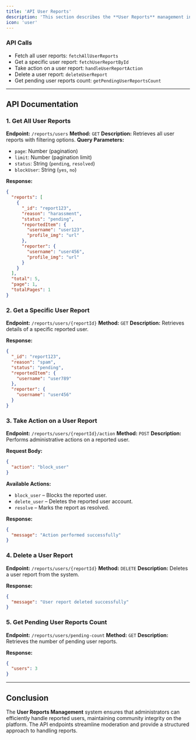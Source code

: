 ```yaml
---
title: 'API User Reports'
description: 'This section describes the **User Reports** management in the admin panel. Admins can view, filter, and take actions on user reports submitted by platform users'
icon: 'user'
---
```


### API Calls
- Fetch all user reports: `fetchAllUserReports`
- Get a specific user report: `fetchUserReportById`
- Take action on a user report: `handleUserReportAction`
- Delete a user report: `deleteUserReport`
- Get pending user reports count: `getPendingUserReportsCount`

---

## API Documentation

### 1. Get All User Reports
**Endpoint:** `/reports/users`
**Method:** `GET`
**Description:** Retrieves all user reports with filtering options.
**Query Parameters:**
- `page`: Number (pagination)
- `limit`: Number (pagination limit)
- `status`: String (`pending`, `resolved`)
- `blockUser`: String (`yes`, `no`)

**Response:**
```json
{
  "reports": [
    {
      "_id": "report123",
      "reason": "harassment",
      "status": "pending",
      "reportedItem": {
        "username": "user123",
        "profile_img": "url"
      },
      "reporter": {
        "username": "user456",
        "profile_img": "url"
      }
    }
  ],
  "total": 5,
  "page": 1,
  "totalPages": 1
}
```

### 2. Get a Specific User Report
**Endpoint:** `/reports/users/{reportId}`
**Method:** `GET`
**Description:** Retrieves details of a specific reported user.

**Response:**
```json
{
  "_id": "report123",
  "reason": "spam",
  "status": "pending",
  "reportedItem": {
    "username": "user789"
  },
  "reporter": {
    "username": "user456"
  }
}
```

### 3. Take Action on a User Report
**Endpoint:** `/reports/users/{reportId}/action`
**Method:** `POST`
**Description:** Performs administrative actions on a reported user.

**Request Body:**
```json
{
  "action": "block_user"
}
```
**Available Actions:**
- `block_user` – Blocks the reported user.
- `delete_user` – Deletes the reported user account.
- `resolve` – Marks the report as resolved.

**Response:**
```json
{
  "message": "Action performed successfully"
}
```

### 4. Delete a User Report
**Endpoint:** `/reports/users/{reportId}`
**Method:** `DELETE`
**Description:** Deletes a user report from the system.

**Response:**
```json
{
  "message": "User report deleted successfully"
}
```

### 5. Get Pending User Reports Count
**Endpoint:** `/reports/users/pending-count`
**Method:** `GET`
**Description:** Retrieves the number of pending user reports.

**Response:**
```json
{
  "users": 3
}
```

---

## Conclusion
The **User Reports Management** system ensures that administrators can efficiently handle reported users, maintaining community integrity on the platform. The API endpoints streamline moderation and provide a structured approach to handling reports.
